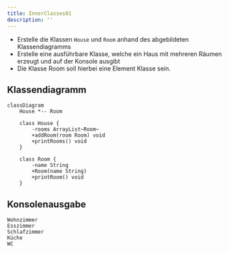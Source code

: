 ```yaml
---
title: InnerClasses01
description: ''
---
```



- Erstelle die Klassen `House` und `Room` anhand des abgebildeten
  Klassendiagramms
- Erstelle eine ausführbare Klasse, welche ein Haus mit mehreren Räumen erzeugt
  und auf der Konsole ausgibt
- Die Klasse Room soll hierbei eine Element Klasse sein.

## Klassendiagramm

```mermaid
classDiagram
    House *-- Room

    class House {
        -rooms ArrayList~Room~
        +addRoom(room Room) void
        +printRooms() void
    }

    class Room {
        -name String
        +Room(name String)
        +printRoom() void
    }
```

## Konsolenausgabe

```console
Wohnzimmer
Esszimmer
Schlafzimmer
Küche
WC
```

<Exercise pullRequest="54" branchSuffix="inner-classes/01" />
